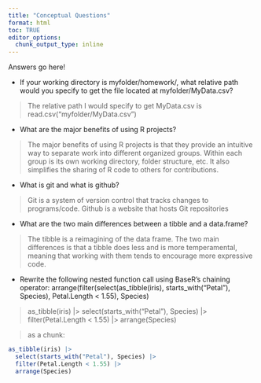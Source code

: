 ```yaml
---
title: "Conceptual Questions"
format: html
toc: TRUE
editor_options: 
  chunk_output_type: inline
---
```


Answers go here!

-   If your working directory is myfolder/homework/, what relative path would you specify to get the file located at myfolder/MyData.csv?

> The relative path I would specify to get MyData.csv is read.csv("myfolder/MyData.csv")

-   What are the major benefits of using R projects?

> The major benefits of using R projects is that they provide an intuitive way to separate work into different organized groups. Within each group is its own working directory, folder structure, etc. It also simplifies the sharing of R code to others for contributions.

-   What is git and what is github?

> Git is a system of version control that tracks changes to programs/code. Github is a website that hosts Git repositories

-   What are the two main differences between a tibble and a data.frame?

> The tibble is a reimagining of the data frame. The two main differences is that a tibble does less and is more temperamental, meaning that working with them tends to encourage more expressive code. 

-   Rewrite the following nested function call using BaseR’s chaining operator:
arrange(filter(select(as_tibble(iris), starts_with("Petal"), Species), Petal.Length < 1.55), Species)

> as_tibble(iris) |>
  select(starts_with("Petal"), Species) |>
  filter(Petal.Length < 1.55) |>
  arrange(Species)
  
> as a chunk:

```r
as_tibble(iris) |>
  select(starts_with("Petal"), Species) |>
  filter(Petal.Length < 1.55) |>
  arrange(Species)
```